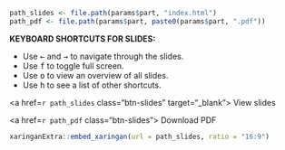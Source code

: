 
```r
path_slides <- file.path(params$part, "index.html")
path_pdf <- file.path(params$part, paste0(params$part, ".pdf"))
```

::: {.grid}

::: {.g-col-6}

**KEYBOARD SHORTCUTS FOR SLIDES:**

- Use <kbd>←</kbd> and <kbd>→</kbd> to navigate through the slides.
- Use <kbd>f</kbd> to toggle full screen.
- Use <kbd>o</kbd> to view an overview of all slides.
- Use <kbd>h</kbd> to see a list of other shortcuts.

:::

::: {.g-col-3}

::: {.class-buttons}

<a href=`r path_slides` class="btn-slides" target="_blank"><i class="fas fa-external-link-alt"></i> View slides</a>

:::

:::

::: {.g-col-3}

::: {.class-buttons}

:::

<a href=`r path_pdf` class="btn-slides"><i class="fas fa-file-pdf"></i> Download PDF</a>

:::

:::

```r
xaringanExtra::embed_xaringan(url = path_slides, ratio = "16:9")
```
